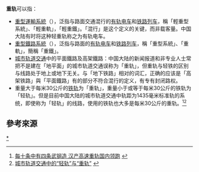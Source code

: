 {{NoteTA |G1=Railway}}
'''重轨'''可以指：

* [[重型運輸系統|重型運輸系統]]（{{lang|en|Heavy Rail Transit, HRT}}），泛指与路面交通混行的[[有轨电车|有轨电车]]和[[铁路列车|铁路列车]]，稱「輕重型系統」、「輕重軌」，「輕重鐵」。「混行」是这个定义的关键，而非载客量。中国大陆有时将这种轻重轨称之为有轨电车。
* [[重型鐵路系統|重型鐵路系統]]（{{lang|en|Heavy Rail Rapid Transit, HRRT}}），泛指与路面的[[有轨电车|有轨电车]]和[[铁路列车|铁路列车]]，稱「重型系統」、「重軌」，簡稱「重鐵」。
* [[城市轨道交通|城市轨道交通]]中的平面鐵路及高架鐵路：中国大陆的新闻报道和非专业人士常把不是建在「地平面」的城市轨道交通误称为「重轨」，但重轨与轻铁的区别与线路处于地上或地下无关。与「地下铁路」相对的词汇，正确的应该是「高架铁路」與「平面鐵路」有的部分不符合混行的定义，有专有封闭路权。
* 重量大于每米30公斤的[[铁轨|铁轨]]为「重轨」，重量小于或等于每米30公斤的铁轨为「轻轨」。但是目前中国大陆的城市轨道交通中轨距为1435毫米标准轨的系统，即使称为「轻轨」的线路，使用的铁轨也大多是每米30公斤的重轨。<ref>[http://www.hb.xinhuanet.com/2014-02/22/c_119453827.htm 每十条中有四条武钢造 汉产高速重轨国内领跑] {{webarchive|url=https://web.archive.org/web/20140413154933/http://www.hb.xinhuanet.com/2014-02/22/c_119453827.htm |date=2014-04-13 }}</ref><ref>[http://web.tongji.edu.cn/~yangdy/lhrail.htm 城市轨道交通中的“轻轨”与“重轨”] {{webarchive|url=https://web.archive.org/web/20140413143604/http://web.tongji.edu.cn/~yangdy/lhrail.htm |date=2014-04-13 }}</ref>

== 參考來源 ==
{{reflist}}

[[Category:城市軌道交通|*]]
{{Disambig|CAT=二字消歧义}}
